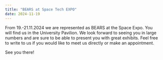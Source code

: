 ```yaml
---
title: "BEARS at Space Tech EXPO"
date: 2024-11-19
---
```


From 19.-21.11.2024 we are represented as BEARS at the Space Expo. 
You will find us in the University Pavilion. We look forward to seeing you in large numbers and are sure to be able to present you with great exhibits. 
Feel free to write to us if you would like to meet us directly or make an appointment.

See you there!
